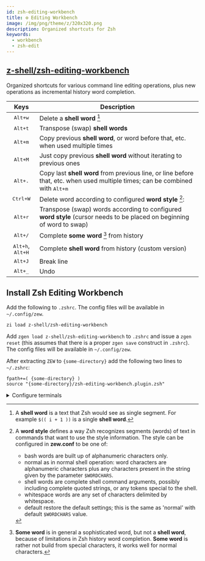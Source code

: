 ```yaml
---
id: zsh-editing-workbench
title: ⚙️ Editing Workbench
image: /img/png/theme/z/320x320.png
description: Organized shortcuts for Zsh
keywords:
  - workbench
  - zsh-edit
---
```



## <i class="fa-brands fa-github"></i> [z-shell/zsh-editing-workbench][zsh-editing-workbench]

Organized shortcuts for various command line editing operations, plus new operations as incremental history word completion.

|                                      Keys                                      | Description                                                                                                                                                  |
| :----------------------------------------------------------------------------: | ------------------------------------------------------------------------------------------------------------------------------------------------------------ |
|                     <kbd><kbd>Alt</kbd>+<kbd>w</kbd></kbd>                     | Delete a **shell word** [^1]                                                                                                                                 |
|                     <kbd><kbd>Alt</kbd>+<kbd>t</kbd></kbd>                     | Transpose (swap) **shell words**                                                                                                                             |
|                     <kbd><kbd>Alt</kbd>+<kbd>m</kbd></kbd>                     | Copy previous **shell word**, or word before that, etc. when used multiple times                                                                             |
|                     <kbd><kbd>Alt</kbd>+<kbd>M</kbd></kbd>                     | Just copy previous **shell word** without iterating to previous ones                                                                                         |
|                     <kbd><kbd>Alt</kbd>+<kbd>.</kbd></kbd>                     | Copy last **shell word** from previous line, or line before that, etc. when used multiple times; can be combined with <kbd><kbd>Alt</kbd>+<kbd>m</kbd></kbd> |
|                    <kbd><kbd>Ctrl</kbd>+<kbd>W</kbd></kbd>                     | Delete word according to configured **word style** [^2]:                                                                                                     |
|                     <kbd><kbd>Alt</kbd>+<kbd>r</kbd></kbd>                     | Transpose (swap) words according to configured **word style** (cursor needs to be placed on beginning of word to swap)                                       |
|                     <kbd><kbd>Alt</kbd>+<kbd>/</kbd></kbd>                     | Complete **some word** [^3] from history                                                                                                                     |
| <kbd><kbd>Alt</kbd>+<kbd>h</kbd></kbd>, <kbd><kbd>Alt</kbd>+<kbd>H</kbd></kbd> | Complete **shell word** from history (custom version)                                                                                                        |
|                     <kbd><kbd>Alt</kbd>+<kbd>J</kbd></kbd>                     | Break line                                                                                                                                                   |
|                    <kbd><kbd>Alt</kbd>+<kbd>\_</kbd></kbd>                     | Undo                                                                                                                                                         |

## Install Zsh Editing Workbench

<Tabs>
  <TabItem value="zi" label="Zi" default>

Add the following to `.zshrc`. The config files will be available in `~/.config/zew`.

```shell title="~/.zshrc"
zi load z-shell/zsh-editing-workbench
```

  </TabItem>
  <TabItem value="zgen" label="Zgen">

Add `zgen load z-shell/zsh-editing-workbench` to `.zshrc` and issue a `zgen reset` (this assumes that there is a proper `zgen save` construct in `.zshrc`). The config files will be available in `~/.config/zew`.

  </TabItem>
  <TabItem value="standalone" label="Standalone">

After extracting `ZEW` to `{some-directory}` add the following two lines to `~/.zshrc`:

```shell title="~/.zshrc" showLineNumbers
fpath+=( {some-directory} )
source "{some-directory}/zsh-editing-workbench.plugin.zsh"
```

  </TabItem>
</Tabs>

<details>
<summary>Configure terminals</summary>

- **XTerm**

To make <kbd>Alt</kbd> key work like expected under `XTerm` add `XTerm*metaSendsEscape: true` to your resource file, e.g.:

```shell
echo 'XTerm*metaSendsEscape: true' >> ~/.Xresources
```

- **Konsole**

To make <kbd>Alt</kbd> key work like expected under `Konsole` add `Konsole*keysym.Meta: Meta` to your resource file, e.g.:

```shell
echo 'Konsole*keysym.Meta: Meta' >> ~/.config/konsolerc
```

</details>

<!-- end-of-file -->
<!-- footnotes -->
<!-- markdownlint-disable MD046 -->

[^1]: A **shell word** is a text that Zsh would see as single segment. For example `$(( i + 1 ))` is a single **shell word**.
[^2]:
    A **word style** defines a way Zsh recognizes segments (words) of text in commands that want to use the style information. The style can be configured in **zew.conf** to be one of:

    - bash words are built up of alphanumeric characters only.
    - normal as in normal shell operation: word characters are alphanumeric characters plus any characters present in the string given by the parameter `$WORDCHARS`.
    - shell words are complete shell command arguments, possibly including complete quoted strings, or any tokens special to the shell.
    - whitespace words are any set of characters delimited by whitespace.
    - default restore the default settings; this is the same as 'normal' with default `$WORDCHARS` value.

[^3]: **Some word** is in general a sophisticated word, but not a **shell word**, because of limitations in Zsh history word completion. **Some word** is rather not build from special characters, it works well for normal characters.

<!-- links -->
<!-- external -->

[zsh-editing-workbench]: https://github.com/z-shell/zsh-editing-workbench
